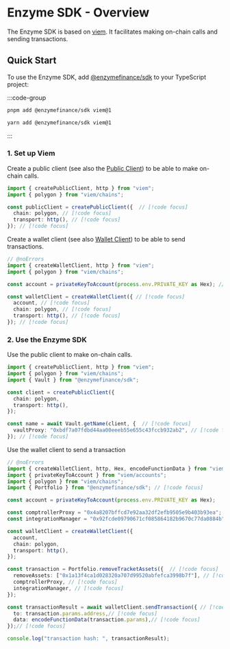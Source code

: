 # Enzyme SDK - Overview

The Enzyme SDK is based on [viem](https://viem.sh/). It facilitates making on-chain calls and sending transactions.

## Quick Start

To use the Enzyme SDK, add [@enzymefinance/sdk]() to your TypeScript project:

:::code-group

```bash [pnpm]
pnpm add @enzymefinance/sdk viem@1
```

```bash [yarn]
yarn add @enzymefinance/sdk viem@1
```

:::

### 1. Set up Viem

Create a public client (see also the [Public Client](https://viem.sh/docs/client/public)) to be able to make on-chain calls.

```ts twoslash
import { createPublicClient, http } from "viem";
import { polygon } from "viem/chains";

const publicClient = createPublicClient({  // [!code focus]
  chain: polygon, // [!code focus]
  transport: http(), // [!code focus]
}); // [!code focus]
```

Create a wallet client (see also [Wallet Client](https://viem.sh/docs/clients/wallet)) to be able to send transactions.

```ts twoslash
// @noErrors
import { createWalletClient, http } from "viem";
import { polygon } from "viem/chains";

const account = privateKeyToAccount(process.env.PRIVATE_KEY as Hex); // [!code focus]

const walletClient = createWalletClient({ // [!code focus]
  account, // [!code focus]
  chain: polygon, // [!code focus]
  transport: http(), // [!code focus]
}); // [!code focus]
```

### 2. Use the Enzyme SDK

Use the public client to make on-chain calls.

```ts twoslash
import { createPublicClient, http } from "viem";
import { polygon } from "viem/chains";
import { Vault } from "@enzymefinance/sdk";

const client = createPublicClient({
  chain: polygon,
  transport: http(),
});

const name = await Vault.getName(client, {  // [!code focus]
  vaultProxy: "0xbdf7a07fdbd44aa00eeeb55e655c43fccb932ab2", // [!code focus]
}); // [!code focus]
```

Use the wallet client to send a transaction

```ts twoslash
// @noErrors
import { createWalletClient, http, Hex, encodeFunctionData } from "viem";
import { privateKeyToAccount } from "viem/accounts";
import { polygon } from "viem/chains";
import { Portfolio } from "@enzymefinance/sdk"; // [!code focus]

const account = privateKeyToAccount(process.env.PRIVATE_KEY as Hex);

const comptrollerProxy = "0x4a8207bffcd7e92aa32df2efb9505e9b403b93ea";
const integrationManager = "0x92fcde09790671cf085864182b9670c77da0884b";

const walletClient = createWalletClient({
  account,
  chain: polygon,
  transport: http(),
});

const transaction = Portfolio.removeTracketAssets({  // [!code focus]
  removeAssets: ["0x1a13f4ca1d028320a707d99520abfefca3998b7f"], // [!code focus]
  comptrollerProxy, // [!code focus]
  integrationManager, // [!code focus]
});

const transactionResult = await walletClient.sendTransaction({ // [!code focus]
  to: transaction.params.address,// [!code focus]
  data: encodeFunctionData(transaction.params),// [!code focus]
});// [!code focus]

console.log("transaction hash: ", transactionResult);
```
